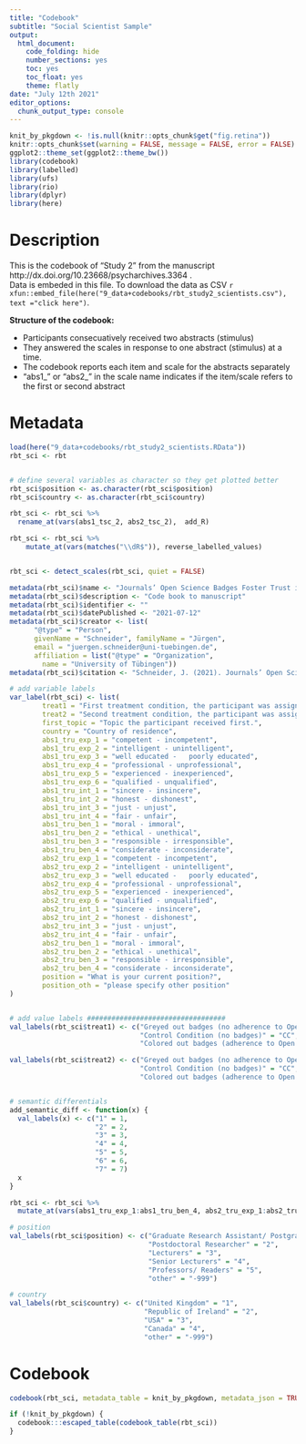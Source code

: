 ```yaml
---
title: "Codebook"
subtitle: "Social Scientist Sample"
output: 
  html_document: 
    code_folding: hide
    number_sections: yes
    toc: yes
    toc_float: yes
    theme: flatly
date: "July 12th 2021"
editor_options: 
  chunk_output_type: console
---
```


```r
knit_by_pkgdown <- !is.null(knitr::opts_chunk$get("fig.retina"))
knitr::opts_chunk$set(warning = FALSE, message = FALSE, error = FALSE)
ggplot2::theme_set(ggplot2::theme_bw())
library(codebook)
library(labelled)
library(ufs)
library(rio)
library(dplyr)
library(here)
```

# Description

This is the codebook of "Study 2" from the manuscript http://dx.doi.org/10.23668/psycharchives.3364 .  
Data is embeded in this file. To download the data as CSV `r xfun::embed_file(here("9_data+codebooks/rbt_study2_scientists.csv"), text ="click here")`.  
  
__Structure of the codebook:__
  
* Participants consecuatively received two abstracts (stimulus)
* They answered the scales in response to one abstract (stimulus) at a time.
* The codebook reports each item and scale for the abstracts separately
* "abs1_" or "abs2_" in the scale name indicates if the item/scale refers to the first or second abstract

# Metadata



```r
load(here("9_data+codebooks/rbt_study2_scientists.RData"))
rbt_sci <- rbt


# define several variables as character so they get plotted better
rbt_sci$position <- as.character(rbt_sci$position)
rbt_sci$country <- as.character(rbt_sci$country)

rbt_sci <- rbt_sci %>%
  rename_at(vars(abs1_tsc_2, abs2_tsc_2),  add_R)

rbt_sci <- rbt_sci %>% 
    mutate_at(vars(matches("\\dR$")), reverse_labelled_values)


rbt_sci <- detect_scales(rbt_sci, quiet = FALSE)
```

```r
metadata(rbt_sci)$name <- "Journals’ Open Science Badges Foster Trust in Scientists. Study 2: Scientists Sample."
metadata(rbt_sci)$description <- "Code book to manuscript"
metadata(rbt_sci)$identifier <- ""
metadata(rbt_sci)$datePublished <- "2021-07-12"
metadata(rbt_sci)$creator <- list(
      "@type" = "Person",
      givenName = "Schneider", familyName = "Jürgen",
      email = "juergen.schneider@uni-tuebingen.de", 
      affiliation = list("@type" = "Organization",
        name = "University of Tübingen"))
metadata(rbt_sci)$citation <- "Schneider, J. (2021). Journals’ Open Science Badges Foster Trust in Scientists. Codebook of Study 2: Scientists sample"
```


```r
# add variable labels
var_label(rbt_sci) <- list(
        treat1 = "First treatment condition, the participant was assigned to.",
        treat2 = "Second treatment condition, the participant was assigned to.",
        first_topic = "Topic the participant received first.",
        country = "Country of residence",
        abs1_tru_exp_1 = "competent - incompetent",
        abs1_tru_exp_2 = "intelligent - unintelligent",
        abs1_tru_exp_3 = "well educated -	poorly educated",
        abs1_tru_exp_4 = "professional - unprofessional",
        abs1_tru_exp_5 = "experienced - inexperienced",
        abs1_tru_exp_6 = "qualified - unqualified",
        abs1_tru_int_1 = "sincere - insincere",
        abs1_tru_int_2 = "honest - dishonest",
        abs1_tru_int_3 = "just - unjust",
        abs1_tru_int_4 = "fair - unfair",
        abs1_tru_ben_1 = "moral - immoral",
        abs1_tru_ben_2 = "ethical - unethical",
        abs1_tru_ben_3 = "responsible - irresponsible",
        abs1_tru_ben_4 = "considerate - inconsiderate",
        abs2_tru_exp_1 = "competent - incompetent",
        abs2_tru_exp_2 = "intelligent - unintelligent",
        abs2_tru_exp_3 = "well educated -	poorly educated",
        abs2_tru_exp_4 = "professional - unprofessional",
        abs2_tru_exp_5 = "experienced - inexperienced",
        abs2_tru_exp_6 = "qualified - unqualified",
        abs2_tru_int_1 = "sincere - insincere",
        abs2_tru_int_2 = "honest - dishonest",
        abs2_tru_int_3 = "just - unjust",
        abs2_tru_int_4 = "fair - unfair",
        abs2_tru_ben_1 = "moral - immoral",
        abs2_tru_ben_2 = "ethical - unethical",
        abs2_tru_ben_3 = "responsible - irresponsible",
        abs2_tru_ben_4 = "considerate - inconsiderate",
        position = "What is your current position?",
        position_oth = "please specify other position"
)


# add value labels ##################################
val_labels(rbt_sci$treat1) <- c("Greyed out badges (no adherence to Open Science standards)" = "GB",
                                "Control Condition (no badges)" = "CC",
                                "Colored out badges (adherence to Open Science standards)" = "CB")

val_labels(rbt_sci$treat2) <- c("Greyed out badges (no adherence to Open Science standards)" = "GB",
                                "Control Condition (no badges)" = "CC",
                                "Colored out badges (adherence to Open Science standards)" = "CB")


# semantic differentials
add_semantic_diff <- function(x) {
  val_labels(x) <- c("1" = 1,
                     "2" = 2,
                     "3" = 3,
                     "4" = 4,
                     "5" = 5,
                     "6" = 6,
                     "7" = 7)
  x
}

rbt_sci <- rbt_sci %>%
  mutate_at(vars(abs1_tru_exp_1:abs1_tru_ben_4, abs2_tru_exp_1:abs2_tru_ben_4),  add_semantic_diff)

# position
val_labels(rbt_sci$position) <- c("Graduate Research Assistant/ Postgraduate Researcher" = "1",
                                  "Postdoctoral Researcher" = "2",
                                  "Lecturers" = "3",
                                  "Senior Lecturers" = "4",
                                  "Professors/ Readers" = "5",
                                  "other" = "-999")

# country
val_labels(rbt_sci$country) <- c("United Kingdom" = "1",
                                 "Republic of Ireland" = "2",
                                 "USA" = "3",
                                 "Canada" = "4",
                                 "other" = "-999")
```


# Codebook

```r
codebook(rbt_sci, metadata_table = knit_by_pkgdown, metadata_json = TRUE)

if (!knit_by_pkgdown) {
  codebook:::escaped_table(codebook_table(rbt_sci))
}
```

